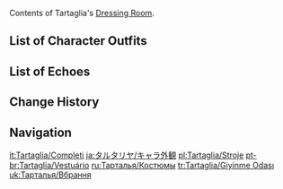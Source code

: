 {{CharacterTabs}}
Contents of Tartaglia's [[Dressing Room]].

==List of Character Outfits==
{{Outfits by Category Table|Tartaglia Outfits|nocharacter=1}}

==List of Echoes==
{{Echoes by Category Table|Tartaglia Echoes|nocharacter=1}}

==Change History==
{{Change History|1.1}}

==Navigation==
{{Character Navbox|Dressing Room}}

[[it:Tartaglia/Completi]]
[[ja:タルタリヤ/キャラ外観]]
[[pl:Tartaglia/Stroje]]
[[pt-br:Tartaglia/Vestuário]]
[[ru:Тарталья/Костюмы]]
[[tr:Tartaglia/Giyinme Odası]]
[[uk:Тарталья/Вбрання]]